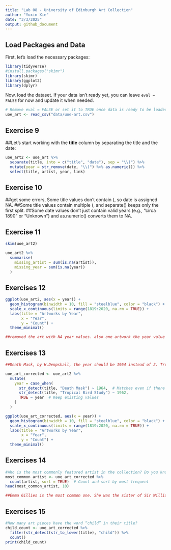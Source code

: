 ```yaml
---
title: "Lab 08 - University of Edinburgh Art Collection"
author: "Yuxin Xie"
date: "3/3/2025"
output: github_document
---
```


## Load Packages and Data  

First, let's load the necessary packages:  

```r
library(tidyverse) 
#install.packages("skimr")
library(skimr)
library(ggplot2)
library(dplyr)
```

Now, load the dataset. If your data isn't ready yet, you can leave `eval = FALSE` for now and update it when needed.  


```r
# Remove eval = FALSE or set it to TRUE once data is ready to be loaded
uoe_art <- read_csv("data/uoe-art.csv")
```

## Exercise 9

##Let's start working with the **title** column by separating the title and the date:  

```r
uoe_art2 <- uoe_art %>%
  separate(title, into = c("title", "date"), sep = "\\(") %>%
  mutate(year = str_remove(date, "\\)") %>% as.numeric()) %>%
  select(title, artist, year, link)  
```
## Exercise 10  

##get some errors, Some title values don’t contain (, so date is assigned NA. 
##Some title values contain multiple (, and separate() keeps only the first split.
##Some date values don’t just contain valid years (e.g., "circa 1890" or "Unknown") and as.numeric() converts them to NA.

## Exercise 11  
```r
skim(uoe_art2)

uoe_art2 %>%
  summarise(
    missing_artist = sum(is.na(artist)),
    missing_year = sum(is.na(year))
  )
```

## Exercises 12
```r
ggplot(uoe_art2, aes(x = year)) +
  geom_histogram(binwidth = 10, fill = "steelblue", color = "black") +
  scale_x_continuous(limits = range(1819:2020, na.rm = TRUE)) +
  labs(title = "Artworks by Year",
       x = "Year",
       y = "Count") +
  theme_minimal()

##removed the art with NA year values. also one artwork the year value generated from last exercise is 2, not a valid year, removed this as well. 
```

## Exercises 13
```r
##Death Mask, by H.Dempshall, the year should be 1964 instead of 2. Tropical Bird Study should be 1962, etc.....

uoe_art_corrected <- uoe_art2 %>%
  mutate(
    year = case_when(
      str_detect(title, "Death Mask") ~ 1964,  # Matches even if there are extra spaces or punctuation
      str_detect(title, "Tropical Bird Study") ~ 1962,
      TRUE ~ year  # Keep existing values
    )
  )

ggplot(uoe_art_corrected, aes(x = year)) +
  geom_histogram(binwidth = 10, fill = "steelblue", color = "black") +
  scale_x_continuous(limits = range(1819:2020, na.rm = TRUE)) +
  labs(title = "Artworks by Year",
       x = "Year",
       y = "Count") +
  theme_minimal()

```

## Exercises 14
```r
#Who is the most commonly featured artist in the collection? Do you know them? Any guess as to why the university has so many pieces from them?
most_common_artist <- uoe_art_corrected %>%
  count(artist, sort = TRUE)  # Count and sort by most frequent
head(most_common_artist, 10)

##Emma Gillies is the most common one. She was the sister of Sir William Gillies, a renowned Scottish painter and former head of Edinburgh College of Art.

```

## Exercises 15
```r
#How many art pieces have the word “child” in their title? 
child_count <- uoe_art_corrected %>%
  filter(str_detect(str_to_lower(title), "child")) %>%
  count()
print(child_count)
```



